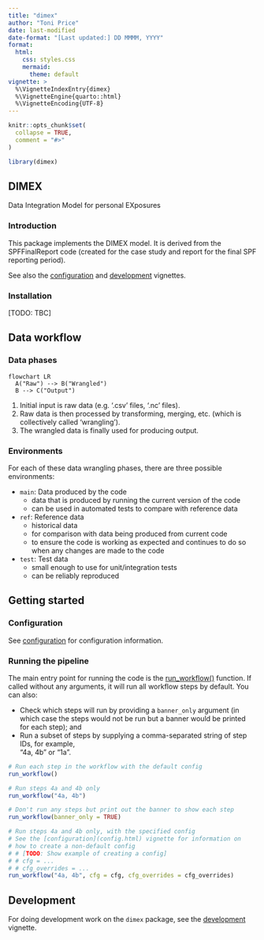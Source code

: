 ```yaml
---
title: "dimex"
author: "Toni Price"
date: last-modified
date-format: "[Last updated:] DD MMMM, YYYY"
format:
  html:
    css: styles.css
    mermaid: 
      theme: default
vignette: >
  %\VignetteIndexEntry{dimex}
  %\VignetteEngine{quarto::html}
  %\VignetteEncoding{UTF-8}
---
```


```r
knitr::opts_chunk$set(
  collapse = TRUE,
  comment = "#>"
)
```

```r
library(dimex)
```

## DIMEX

[Data Integration Model for personal EXposures]{.subtitle}

### Introduction

This package implements the DIMEX model. It is derived from the SPFFinalReport
code (created for the case study and report for the final SPF reporting period).

See also the [configuration](config.html) and [development](development.html)
vignettes.

### Installation

[TODO: TBC]

```{=comment}
<!-- You can install the development version of `dimex` from GitHub with: -->

<!-- # install.packages("remotes") -->
<!-- remotes::install_github("path/dimex") -->
```

## Data workflow

### Data phases

```mermaid
flowchart LR
  A("Raw") --> B("Wrangled")
  B --> C("Output")
```

1. Initial input is raw data (e.g. '.csv' files, '.nc' files).
2. Raw data is then processed by transforming, merging, etc. (which is
collectively called 'wrangling').
3. The wrangled data is finally used for producing output.

### Environments

For each of these data wrangling phases, there are three possible environments:

- `main`: Data produced by the code
  - data that is produced by running the current version of the code
  - can be used in automated tests to compare with reference data

- `ref`: Reference data
  - historical data
  - for comparison with data being produced from current code
  - to ensure the code is working as expected and continues to do so when any
    changes are made to the code

- `test`: Test data
  - small enough to use for unit/integration tests
  - can be reliably reproduced

## Getting started

### Configuration

See [configuration](config.html) for configuration information.

### Running the pipeline

The main entry point for running the code is the
[run_workflow()](../reference/run_workflow.html)
function.
If called without any arguments, it will run all workflow steps by default. You
can also:

- Check which steps will run by providing a `banner_only` argument (in which
  case the steps would not be run but a banner would be printed for each step);
  and
- Run a subset of steps by supplying a comma-separated string of step IDs, for
  example, <br>
  "4a, 4b" or "1a".

```r
# Run each step in the workflow with the default config
run_workflow()

# Run steps 4a and 4b only
run_workflow("4a, 4b")

# Don't run any steps but print out the banner to show each step
run_workflow(banner_only = TRUE)

# Run steps 4a and 4b only, with the specified config
# See the [configuration](config.html) vignette for information on
# how to create a non-default config
# # [TODO: Show example of creating a config]
# # cfg = ...
# # cfg_overrides = ...
run_workflow("4a, 4b", cfg = cfg, cfg_overrides = cfg_overrides)
```

## Development

For doing development work on the `dimex` package, see the
[development](development.html) vignette.
